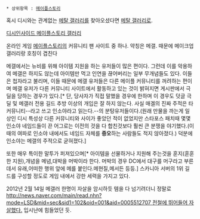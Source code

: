  * 상위항목 : [[메이플스토리]]

혹시 디시와는 관계없는 [[메탈 갤러리]]를 찾아오셨다면 [[메탈 갤러리]]로.

[http://gall.dcgame.in/list.php?id=maplestory 디시인사이드 메이플스토리 갤러리]

온라인 게임 [[메이플스토리]]의 커뮤니티 팬 사이트 중 하나. 약칭은 메갤. 때문에 메이크업 갤러리랑 호칭이 겹친다

메갤에서는 뉴비를 위해 아이템 지원을 하는 유저들이 많은 편이다. 그런데 이를 악용하여 메갤은 하지도 않는데 아이템만 먹고 인연을 끊어버리는 일부 무개념들도 있다. 이들은 첩자라고 불리며, 이들 때문에 메갤 유저들은 다른 메이플 커뮤니티를 꺼려하는 편이며 메갤 유저가 다른 커뮤니티 사이트에서 활동하고 있는 것이 밝혀지면 게시판에서 극딜을 당하는 경우가 있다.[* 단, 당사자가 직접 말했을 경우에 한하며 이 경우도 덧글 극딜 및 메갤러 전용 길드 추방 이상의 개입은 잘 하지 않는다. 사실 매겔의 진짜 주적은 타 커뮤니티--라고 쓰고 인소야라고 읽는다.--의 분탕유저들이다.(원래 만물을 까는게 일상인 디시 특성상 다른 커뮤니티와 사이가 좋았던 적이 없었지만 스타포스 패치때 몇몇 인소야 네임드들이 끈 어그로는 이전의 것을 다 합친것보다 훨씬 큰 분쟁을 야기했다.(이때의 여파로 인소야 내에서도 네임드 자체를 '''증오'''하는 사람들도 적지 않아졌다.) 덕분에 인소야는 메갤의 주적으로 굳혀졌다.] 

또한 매우 특이한 말투가 퍼져있으며[* 아이템을 선물하거나 지원해 주는것을 훈지(훈훈한 지원),개념을 메념,대박을 머박이라 한다. 머박의 경우 DC에서 대구를 머구라고 부른데서 유래,어떠한 행위 앞에 메를 붙인다.메현질,메서든 등등.] 스카니아 서버의 1위 길드를 구성할 정도로 게임 내에서 강한 세력을 가지고 있다.

2012년 2월 14일 메갤러 한명이 자살을 암시하듯 템을 다 넘기려더니 정말로 [[http://news.naver.com/main/read.nhn?mode=LSD&mid=sec&sid1=102&oid=001&aid=0005512707 전철에 뛰어들어 자살했다.]] 입시난에 힘들었던 듯. 

